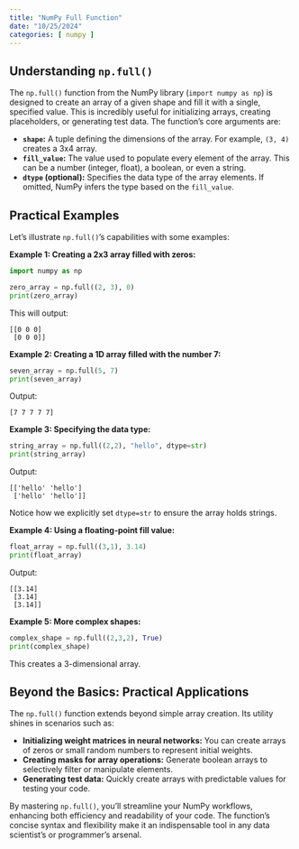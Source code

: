 ```yaml
---
title: "NumPy Full Function"
date: "10/25/2024"
categories: [ numpy ]
---
```


## Understanding `np.full()`

The `np.full()` function from the NumPy library (`import numpy as np`) is designed to create an array of a given shape and fill it with a single, specified value. This is incredibly useful for initializing arrays, creating placeholders, or generating test data.  The function's core arguments are:

* **`shape`:** A tuple defining the dimensions of the array.  For example, `(3, 4)` creates a 3x4 array.
* **`fill_value`:** The value used to populate every element of the array. This can be a number (integer, float), a boolean, or even a string.
* **`dtype` (optional):** Specifies the data type of the array elements. If omitted, NumPy infers the type based on the `fill_value`.


##  Practical Examples

Let's illustrate `np.full()`'s capabilities with some examples:

**Example 1: Creating a 2x3 array filled with zeros:**

```python
import numpy as np

zero_array = np.full((2, 3), 0)
print(zero_array)
```

This will output:

```
[[0 0 0]
 [0 0 0]]
```

**Example 2: Creating a 1D array filled with the number 7:**

```python
seven_array = np.full(5, 7)
print(seven_array)
```

Output:

```
[7 7 7 7 7]
```

**Example 3: Specifying the data type:**

```python
string_array = np.full((2,2), "hello", dtype=str)
print(string_array)
```

Output:

```
[['hello' 'hello']
 ['hello' 'hello']]
```

Notice how we explicitly set `dtype=str` to ensure the array holds strings.


**Example 4:  Using a floating-point fill value:**

```python
float_array = np.full((3,1), 3.14)
print(float_array)
```

Output:

```
[[3.14]
 [3.14]
 [3.14]]
```


**Example 5: More complex shapes:**

```python
complex_shape = np.full((2,3,2), True)
print(complex_shape)

```

This creates a 3-dimensional array.


## Beyond the Basics:  Practical Applications

The `np.full()` function extends beyond simple array creation. Its utility shines in scenarios such as:

* **Initializing weight matrices in neural networks:**  You can create arrays of zeros or small random numbers to represent initial weights.
* **Creating masks for array operations:**  Generate boolean arrays to selectively filter or manipulate elements.
* **Generating test data:** Quickly create arrays with predictable values for testing your code.


By mastering `np.full()`, you'll streamline your NumPy workflows, enhancing both efficiency and readability of your code.  The function's concise syntax and flexibility make it an indispensable tool in any data scientist's or programmer's arsenal.

